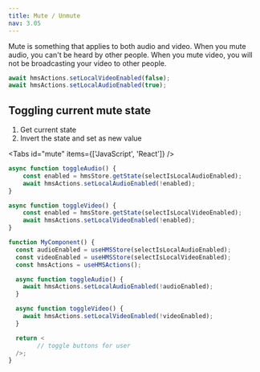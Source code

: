```yaml
---
title: Mute / Unmute
nav: 3.05
---
```


Mute is something that applies to both audio and video. When you mute audio, you can't be heard by other people. When you mute video, you will not be broadcasting your video to other people.

```js
await hmsActions.setLocalVideoEnabled(false);
await hmsActions.setLocalAudioEnabled(true);
```

## Toggling current mute state

1. Get current state
2. Invert the state and set as new value

<Tabs id="mute" items={['JavaScript', 'React']} />

<Tab id='mute-0'>

```js
async function toggleAudio() {
    const enabled = hmsStore.getState(selectIsLocalAudioEnabled);
    await hmsActions.setLocalAudioEnabled(!enabled);
}

async function toggleVideo() {
    const enabled = hmsStore.getState(selectIsLocalVideoEnabled);
    await hmsActions.setLocalVideoEnabled(!enabled);
}
```

</Tab>

<Tab id='mute-1'>

```jsx
function MyComponent() {
  const audioEnabled = useHMSStore(selectIsLocalAudioEnabled);
  const videoEnabled = useHMSStore(selectIsLocalVideoEnabled);
  const hmsActions = useHMSActions();

  async function toggleAudio() {
    await hmsActions.setLocalAudioEnabled(!audioEnabled);
  }

  async function toggleVideo() {
    await hmsActions.setLocalVideoEnabled(!videoEnabled);
  }

  return <
        // toggle buttons for user
  />;
}
```

</Tab>
